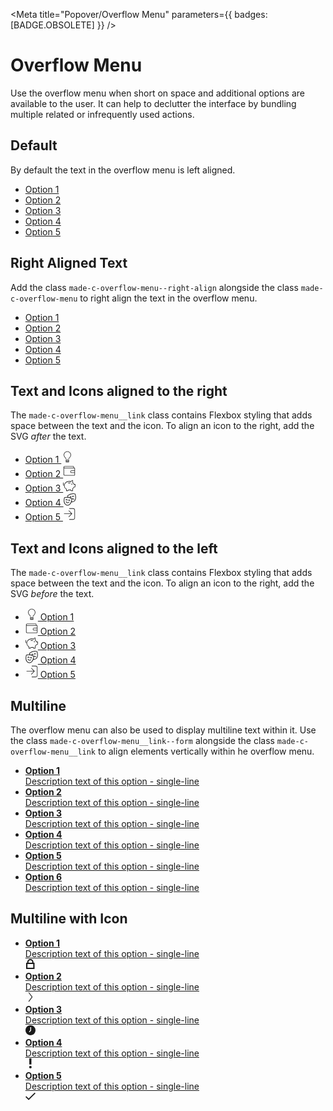 
<Meta
	title="Popover/Overflow Menu"
	parameters={{ badges: [BADGE.OBSOLETE] }}
/>

# Overflow Menu

Use the overflow menu when short on space and additional options are available to the user. It can help to declutter the interface by bundling multiple related or infrequently used actions.

## Default

By default the text in the overflow menu is left aligned.

<Canvas>
	<Story name="Default">
		<ul class="made-c-overflow-menu">
			<li class="made-c-overflow-menu__item">
				<a class="made-c-overflow-menu__link" href="">
					Option 1
				</a>
			</li>
			<li class="made-c-overflow-menu__item">
				<a class="made-c-overflow-menu__link" href="">
					Option 2
				</a>
			</li>
			<li class="made-c-overflow-menu__item">
				<a class="made-c-overflow-menu__link" href="">
					Option 3
				</a>
			</li>
			<li class="made-c-overflow-menu__item">
				<a class="made-c-overflow-menu__link" href="">
					Option 4
				</a>
			</li>
			<li class="made-c-overflow-menu__item">
				<a class="made-c-overflow-menu__link" href="">
					Option 5
				</a>
			</li>
		</ul>
	</Story>
</Canvas>

## Right Aligned Text

Add the class `made-c-overflow-menu--right-align` alongside the class `made-c-overflow-menu` to right align the text in the overflow menu.

<Canvas>
	<Story name="Right Aligned">
		<ul class="made-c-overflow-menu made-c-overflow-menu--right-align">
			<li class="made-c-overflow-menu__item">
				<a
					class="made-c-overflow-menu__link made-c-overflow-menu__link--right-align"
					href=""
				>
					Option 1
				</a>
			</li>
			<li class="made-c-overflow-menu__item">
				<a
					class="made-c-overflow-menu__link made-c-overflow-menu__link--right-align"
					href=""
				>
					Option 2
				</a>
			</li>
			<li class="made-c-overflow-menu__item">
				<a
					class="made-c-overflow-menu__link made-c-overflow-menu__link--right-align"
					href=""
				>
					Option 3
				</a>
			</li>
			<li class="made-c-overflow-menu__item">
				<a
					class="made-c-overflow-menu__link made-c-overflow-menu__link--right-align"
					href=""
				>
					Option 4
				</a>
			</li>
			<li class="made-c-overflow-menu__item">
				<a
					class="made-c-overflow-menu__link made-c-overflow-menu__link--right-align"
					href=""
				>
					Option 5
				</a>
			</li>
		</ul>
	</Story>
</Canvas>

## Text and Icons aligned to the right

The `made-c-overflow-menu__link` class contains Flexbox styling that adds space between the text and the icon.
To align an icon to the right, add the SVG _after_ the text.

<Canvas>
	<Story name="Icons - Right">
		<ul class="made-c-overflow-menu made-u-text--right">
			<li class="made-c-overflow-menu__item">
				<a class="made-c-overflow-menu__link" href="">
					Option 1
					<svg
						width="20"
						height="20"
						viewBox="0 0 24 24"
						class="made-c-overflow-menu__icon"
						xmlns="http://www.w3.org/2000/svg"
					>
						<title>Idea</title>
						<path
							d="M15 18v5H9v-5h6zm-1 3h-4v1h4v-1zm0-2h-4v1h4v-1zM12 2c3.86 0 7 3.18 7 7.088a7.123 7.123 0 0 1-2.428 5.366C15.235 15.623 15 16.207 15 17h-1c0-1.215.483-2.047 1.914-3.298A6.123 6.123 0 0 0 18 9.088C18 5.731 15.309 3 12 3S6 5.731 6 9.088c0 1.773.76 3.455 2.086 4.614C9.517 14.953 10 15.785 10 17H9c0-.793-.235-1.377-1.572-2.546A7.12 7.12 0 0 1 5 9.088C5 5.18 8.14 2 12 2z"
							fill="currentColor"
							fill-rule="evenodd"
						/>
					</svg>
				</a>
			</li>
			<li class="made-c-overflow-menu__item">
				<a class="made-c-overflow-menu__link" href="">
					Option 2
					<svg
						width="20"
						height="20"
						viewBox="0 0 24 24"
						class="made-c-overflow-menu__icon"
						xmlns="http://www.w3.org/2000/svg"
					>
						<title>Wallet</title>
						<path
							d="M22 6h-1V4.5c0-.827-.673-1.5-1.5-1.5H3c-1.103 0-2 .897-2 2v14c0 1.103.897 2 2 2h19c.551 0 1-.448 1-1V7c0-.552-.449-1-1-1zM3 4h16.5a.5.5 0 0 1 .5.5V6H3a1.001 1.001 0 0 1 0-2zm0 16c-.551 0-1-.448-1-1V6.722c.295.172.634.278 1 .278h19v4h-5.5a2.503 2.503 0 0 0-2.5 2.5c0 1.379 1.122 2.5 2.5 2.5H22v4H3zm19-8v3h-5.5c-.827 0-1.5-.673-1.5-1.5s.673-1.5 1.5-1.5H22z"
							fill="currentColor"
							fill-rule="evenodd"
						/>
					</svg>
				</a>
			</li>
			<li class="made-c-overflow-menu__item">
				<a class="made-c-overflow-menu__link" href="">
					Option 3
					<svg
						width="20"
						height="20"
						viewBox="0 0 24 24"
						class="made-c-overflow-menu__icon"
						xmlns="http://www.w3.org/2000/svg"
					>
						<title>Piggybank</title>
						<path
							d="M19 2v4.512c1.137.976 1.99 2.173 2.487 3.488h2.566l-.6 6h-2.177c-.508 1.105-1.288 2.125-2.276 2.978V23h-3.809l-.878-1.755c-1.274.274-2.42.324-3.709.164L9.809 23H6v-3.257c-2.449-1.612-3.915-4.121-3.986-6.792A2.503 2.503 0 0 1 0 10.5V7h1v3.5c0 .669.443 1.23 1.048 1.423C2.526 7.485 6.805 4 12 4c1.081 0 2.146.153 3.173.455A3.504 3.504 0 0 1 18.5 2h.5zm-1 1.052a2.508 2.508 0 0 0-1.964 2.114l-.082.606-.579-.202A10.214 10.214 0 0 0 12 5c-4.962 0-9 3.477-9 7.75 0 2.482 1.407 4.836 3.763 6.294L7 19.19V22h2.191l.843-1.686.361.056c1.446.224 2.653.163 4.07-.185l.388-.096.956 1.911H18v-3.491l.182-.15c1.042-.855 1.838-1.908 2.302-3.047l.127-.312h1.936l.4-4H20.77l-.112-.345c-.436-1.339-1.292-2.557-2.474-3.522L18 6.983zM17 9a1.001 1.001 0 0 1 0 2 1.001 1.001 0 0 1 0-2zm-7-1.715a7.404 7.404 0 0 1 4-.004v1.05a6.38 6.38 0 0 0-3.854-.052L10 8.324z"
							fill="currentColor"
							fill-rule="evenodd"
						/>
					</svg>
				</a>
			</li>
			<li class="made-c-overflow-menu__item">
				<a class="made-c-overflow-menu__link" href="">
					Option 4
					<svg
						width="20"
						height="20"
						viewBox="0 0 24 24"
						class="made-c-overflow-menu__icon"
						xmlns="http://www.w3.org/2000/svg"
					>
						<title>Theatre</title>
						<path
							d="M7.44 3.816A18.723 18.723 0 0 1 22.147.514a.6.6 0 0 1 .468.446l.151.614c.85 3.41 1.908 7.654-.372 11.784a6.578 6.578 0 0 1-7.085 3.31 11.419 11.419 0 0 1-3.6 5.201 6.661 6.661 0 0 1-4.18 1.483c-.363 0-.725-.03-1.083-.09a6.637 6.637 0 0 1-4.526-3.04C-.574 16.22.252 11.924.917 8.473l.117-.604a.6.6 0 0 1 .442-.48 18.625 18.625 0 0 1 6.256-.48c-.15-.639-.27-1.26-.39-1.868L7.2 4.418a.6.6 0 0 1 .24-.602zm7.903 6.864a17.52 17.52 0 0 0-13.2-2.22h.001l-.046.24c-.626 3.245-1.401 7.286.85 10.886a5.397 5.397 0 0 0 8.008 1.347c3.302-2.668 3.888-6.737 4.351-10.013zM4.656 15.281a.6.6 0 0 1 .741.413 2.53 2.53 0 0 0 4.512.758.6.6 0 0 1 .985.686 3.762 3.762 0 0 1-3.68 1.548 3.75 3.75 0 0 1-2.97-2.663.6.6 0 0 1 .412-.742zM21.543 1.628a17.515 17.515 0 0 0-13.07 2.94h.002l.048.24c.141.732.292 1.486.48 2.258.886.142 1.76.347 2.618.614a1.802 1.802 0 0 1 3.559-.523.6.6 0 1 1-1.171.264.6.6 0 0 0-.72-.456.603.603 0 0 0-.457.72c.03.13.014.264-.043.384a18.576 18.576 0 0 1 3.454 1.762V9.83l.134-.036a3.756 3.756 0 0 1 3.758 1.347.599.599 0 1 1-.945.74 2.544 2.544 0 0 0-2.551-.915l-.12.03-.015.101a34.641 34.641 0 0 1-.841 4.417 5.397 5.397 0 0 0 5.68-2.741c2.052-3.713 1.056-7.702.26-10.905zM8.736 13.53a1.806 1.806 0 0 1 2.076-1.478 1.806 1.806 0 0 1 1.49 2.069.602.602 0 0 1-.59.5.609.609 0 0 1-.101 0 .601.601 0 0 1-.492-.693.608.608 0 1 0-1.2-.198.598.598 0 0 1-1.085.253.6.6 0 0 1-.098-.453zm-4.831-.811a1.807 1.807 0 1 1 3.566.588.6.6 0 0 1-.59.5.609.609 0 0 1-.101 0 .601.601 0 0 1-.492-.692.608.608 0 1 0-1.2-.2.601.601 0 0 1-.693.504.598.598 0 0 1-.49-.7zm13.307-7.826a1.802 1.802 0 0 1 2.799 1.084.6.6 0 1 1-1.171.262.601.601 0 0 0-1.097-.19.597.597 0 0 0-.079.454.6.6 0 0 1-1.172.262 1.803 1.803 0 0 1 .72-1.872z"
							fill="currentColor"
							fill-rule="evenodd"
						/>
					</svg>
				</a>
			</li>
			<li class="made-c-overflow-menu__item">
				<a class="made-c-overflow-menu__link" href="">
					Option 5
					<svg
						width="20"
						height="20"
						viewBox="0 0 24 24"
						class="made-c-overflow-menu__icon"
						xmlns="http://www.w3.org/2000/svg"
					>
						<title>Arrow right</title>
						<path
							d="M19.5 1C21.43 1 23 2.57 23 4.5v15c0 1.93-1.57 3.5-3.5 3.5H12v-1h7.5c1.378 0 2.5-1.121 2.5-2.5v-15C22 3.121 20.878 2 19.5 2H12V1zm-8.146 4.126 6.363 6.363-6.363 6.365-.708-.708L15.793 12H2v-1h13.814l-5.168-5.167.708-.707z"
							fill="currentColor"
							fill-rule="evenodd"
						/>
					</svg>
				</a>
			</li>
		</ul>
	</Story>
</Canvas>

## Text and Icons aligned to the left

The `made-c-overflow-menu__link` class contains Flexbox styling that adds space between the text and the icon.
To align an icon to the right, add the SVG _before_ the text.

<Canvas>
	<Story name="Icons - Left">
		<ul class="made-c-overflow-menu made-u-text--right">
			<li class="made-c-overflow-menu__item">
				<a class="made-c-overflow-menu__link" href="">
					<title>Idea</title>
					<svg
						width="20"
						height="20"
						viewBox="0 0 24 24"
						class="made-c-overflow-menu__icon"
						xmlns="http://www.w3.org/2000/svg"
					>
						<path
							d="M15 18v5H9v-5h6zm-1 3h-4v1h4v-1zm0-2h-4v1h4v-1zM12 2c3.86 0 7 3.18 7 7.088a7.123 7.123 0 0 1-2.428 5.366C15.235 15.623 15 16.207 15 17h-1c0-1.215.483-2.047 1.914-3.298A6.123 6.123 0 0 0 18 9.088C18 5.731 15.309 3 12 3S6 5.731 6 9.088c0 1.773.76 3.455 2.086 4.614C9.517 14.953 10 15.785 10 17H9c0-.793-.235-1.377-1.572-2.546A7.12 7.12 0 0 1 5 9.088C5 5.18 8.14 2 12 2z"
							fill="currentColor"
							fill-rule="evenodd"
						/>
					</svg>
					Option 1
				</a>
			</li>
			<li class="made-c-overflow-menu__item">
				<a class="made-c-overflow-menu__link" href="">
					<title>Wallet</title>
					<svg
						width="20"
						height="20"
						viewBox="0 0 24 24"
						class="made-c-overflow-menu__icon"
						xmlns="http://www.w3.org/2000/svg"
					>
						<path
							d="M22 6h-1V4.5c0-.827-.673-1.5-1.5-1.5H3c-1.103 0-2 .897-2 2v14c0 1.103.897 2 2 2h19c.551 0 1-.448 1-1V7c0-.552-.449-1-1-1zM3 4h16.5a.5.5 0 0 1 .5.5V6H3a1.001 1.001 0 0 1 0-2zm0 16c-.551 0-1-.448-1-1V6.722c.295.172.634.278 1 .278h19v4h-5.5a2.503 2.503 0 0 0-2.5 2.5c0 1.379 1.122 2.5 2.5 2.5H22v4H3zm19-8v3h-5.5c-.827 0-1.5-.673-1.5-1.5s.673-1.5 1.5-1.5H22z"
							fill="currentColor"
							fill-rule="evenodd"
						/>
					</svg>
					Option 2
				</a>
			</li>
			<li class="made-c-overflow-menu__item">
				<a class="made-c-overflow-menu__link" href="">
					<title>Piggybank</title>
					<svg
						width="20"
						height="20"
						viewBox="0 0 24 24"
						class="made-c-overflow-menu__icon"
						xmlns="http://www.w3.org/2000/svg"
					>
						<path
							d="M19 2v4.512c1.137.976 1.99 2.173 2.487 3.488h2.566l-.6 6h-2.177c-.508 1.105-1.288 2.125-2.276 2.978V23h-3.809l-.878-1.755c-1.274.274-2.42.324-3.709.164L9.809 23H6v-3.257c-2.449-1.612-3.915-4.121-3.986-6.792A2.503 2.503 0 0 1 0 10.5V7h1v3.5c0 .669.443 1.23 1.048 1.423C2.526 7.485 6.805 4 12 4c1.081 0 2.146.153 3.173.455A3.504 3.504 0 0 1 18.5 2h.5zm-1 1.052a2.508 2.508 0 0 0-1.964 2.114l-.082.606-.579-.202A10.214 10.214 0 0 0 12 5c-4.962 0-9 3.477-9 7.75 0 2.482 1.407 4.836 3.763 6.294L7 19.19V22h2.191l.843-1.686.361.056c1.446.224 2.653.163 4.07-.185l.388-.096.956 1.911H18v-3.491l.182-.15c1.042-.855 1.838-1.908 2.302-3.047l.127-.312h1.936l.4-4H20.77l-.112-.345c-.436-1.339-1.292-2.557-2.474-3.522L18 6.983zM17 9a1.001 1.001 0 0 1 0 2 1.001 1.001 0 0 1 0-2zm-7-1.715a7.404 7.404 0 0 1 4-.004v1.05a6.38 6.38 0 0 0-3.854-.052L10 8.324z"
							fill="currentColor"
							fill-rule="evenodd"
						/>
					</svg>
					Option 3
				</a>
			</li>
			<li class="made-c-overflow-menu__item">
				<a class="made-c-overflow-menu__link" href="">
					<title>Theatre</title>
					<svg
						width="20"
						height="20"
						viewBox="0 0 24 24"
						class="made-c-overflow-menu__icon"
						xmlns="http://www.w3.org/2000/svg"
					>
						<path
							d="M7.44 3.816A18.723 18.723 0 0 1 22.147.514a.6.6 0 0 1 .468.446l.151.614c.85 3.41 1.908 7.654-.372 11.784a6.578 6.578 0 0 1-7.085 3.31 11.419 11.419 0 0 1-3.6 5.201 6.661 6.661 0 0 1-4.18 1.483c-.363 0-.725-.03-1.083-.09a6.637 6.637 0 0 1-4.526-3.04C-.574 16.22.252 11.924.917 8.473l.117-.604a.6.6 0 0 1 .442-.48 18.625 18.625 0 0 1 6.256-.48c-.15-.639-.27-1.26-.39-1.868L7.2 4.418a.6.6 0 0 1 .24-.602zm7.903 6.864a17.52 17.52 0 0 0-13.2-2.22h.001l-.046.24c-.626 3.245-1.401 7.286.85 10.886a5.397 5.397 0 0 0 8.008 1.347c3.302-2.668 3.888-6.737 4.351-10.013zM4.656 15.281a.6.6 0 0 1 .741.413 2.53 2.53 0 0 0 4.512.758.6.6 0 0 1 .985.686 3.762 3.762 0 0 1-3.68 1.548 3.75 3.75 0 0 1-2.97-2.663.6.6 0 0 1 .412-.742zM21.543 1.628a17.515 17.515 0 0 0-13.07 2.94h.002l.048.24c.141.732.292 1.486.48 2.258.886.142 1.76.347 2.618.614a1.802 1.802 0 0 1 3.559-.523.6.6 0 1 1-1.171.264.6.6 0 0 0-.72-.456.603.603 0 0 0-.457.72c.03.13.014.264-.043.384a18.576 18.576 0 0 1 3.454 1.762V9.83l.134-.036a3.756 3.756 0 0 1 3.758 1.347.599.599 0 1 1-.945.74 2.544 2.544 0 0 0-2.551-.915l-.12.03-.015.101a34.641 34.641 0 0 1-.841 4.417 5.397 5.397 0 0 0 5.68-2.741c2.052-3.713 1.056-7.702.26-10.905zM8.736 13.53a1.806 1.806 0 0 1 2.076-1.478 1.806 1.806 0 0 1 1.49 2.069.602.602 0 0 1-.59.5.609.609 0 0 1-.101 0 .601.601 0 0 1-.492-.693.608.608 0 1 0-1.2-.198.598.598 0 0 1-1.085.253.6.6 0 0 1-.098-.453zm-4.831-.811a1.807 1.807 0 1 1 3.566.588.6.6 0 0 1-.59.5.609.609 0 0 1-.101 0 .601.601 0 0 1-.492-.692.608.608 0 1 0-1.2-.2.601.601 0 0 1-.693.504.598.598 0 0 1-.49-.7zm13.307-7.826a1.802 1.802 0 0 1 2.799 1.084.6.6 0 1 1-1.171.262.601.601 0 0 0-1.097-.19.597.597 0 0 0-.079.454.6.6 0 0 1-1.172.262 1.803 1.803 0 0 1 .72-1.872z"
							fill="currentColor"
							fill-rule="evenodd"
						/>
					</svg>
					Option 4
				</a>
			</li>
			<li class="made-c-overflow-menu__item">
				<a class="made-c-overflow-menu__link" href="">
					<svg
						width="20"
						height="20"
						viewBox="0 0 24 24"
						viewBox="0 0 24 24"
						class="made-c-overflow-menu__icon"
						xmlns="http://www.w3.org/2000/svg"
					>
						<title>Arrow right</title>
						<path
							d="M19.5 1C21.43 1 23 2.57 23 4.5v15c0 1.93-1.57 3.5-3.5 3.5H12v-1h7.5c1.378 0 2.5-1.121 2.5-2.5v-15C22 3.121 20.878 2 19.5 2H12V1zm-8.146 4.126 6.363 6.363-6.363 6.365-.708-.708L15.793 12H2v-1h13.814l-5.168-5.167.708-.707z"
							fill="currentColor"
							fill-rule="evenodd"
						/>
					</svg>
					Option 5
				</a>
			</li>
		</ul>
	</Story>
</Canvas>

## Multiline

The overflow menu can also be used to display multiline text within it. Use the class `made-c-overflow-menu__link--form` alongside the class `made-c-overflow-menu__link` to align elements vertically within he overflow menu.

<Canvas>
	<Story name="Multiline">
		<ul class="made-c-overflow-menu made-u-width-100">
			<li class="made-c-overflow-menu__item">
				<a
					class="made-c-overflow-menu__link made-c-overflow-menu__link--form"
					href=""
				>
					<div class="made-u-margin-bottom-2-x">
						<strong>Option 1</strong>
					</div>
					<div>Description text of this option - single-line</div>
				</a>
			</li>
			<li class="made-c-overflow-menu__item">
				<a
					class="made-c-overflow-menu__link made-c-overflow-menu__link--form"
					href=""
				>
					<div class="made-u-margin-bottom-2-x">
						<strong>Option 2</strong>
					</div>
					<div>Description text of this option - single-line</div>
				</a>
			</li>
			<li class="made-c-overflow-menu__item">
				<a
					class="made-c-overflow-menu__link made-c-overflow-menu__link--form"
					href=""
				>
					<div class="made-u-margin-bottom-2-x">
						<strong>Option 3</strong>
					</div>
					<div>Description text of this option - single-line</div>
				</a>
			</li>
			<li class="made-c-overflow-menu__item">
				<a
					class="made-c-overflow-menu__link made-c-overflow-menu__link--form"
					href=""
				>
					<div class="made-u-margin-bottom-2-x">
						<strong>Option 4</strong>
					</div>
					<div>Description text of this option - single-line</div>
				</a>
			</li>
			<li class="made-c-overflow-menu__item">
				<a
					class="made-c-overflow-menu__link made-c-overflow-menu__link--form"
					href=""
				>
					<div class="made-u-margin-bottom-2-x">
						<strong>Option 5</strong>
					</div>
					<div>Description text of this option - single-line</div>
				</a>
			</li>
			<li class="made-c-overflow-menu__item">
				<a
					class="made-c-overflow-menu__link made-c-overflow-menu__link--form"
					href=""
				>
					<div class="made-u-margin-bottom-2-x">
						<strong>Option 6</strong>
					</div>
					<div>Description text of this option - single-line</div>
				</a>
			</li>
		</ul>
	</Story>
</Canvas>

## Multiline with Icon

<Canvas>
	<Story name="Multiline with Icon">
		<ul class="made-c-overflow-menu made-u-width-100">
			<li class="made-c-overflow-menu__item">
				<a
					class="made-c-overflow-menu__link"
					href=""
				>
					<div>
						<div class="made-u-margin-bottom-2-x">
							<strong>Option 1</strong>
						</div>
						<div>Description text of this option - single-line</div>
					</div>
					<svg
						width="16"
						height="16"
						viewBox="0 0 21 24"
						class="made-u-margin-left-3-x"
						xmlns="http://www.w3.org/2000/svg"
					>
						<title>padlock - locked</title>
						<path
							d="M10.105 0a7.579 7.579 0 017.58 7.579l-.001 1.263h2.527V24H0V8.842h2.526V7.579A7.579 7.579 0 0110.106 0zm6.948 12H3.158v8.842h13.895V12zm-6.948-8.842a4.421 4.421 0 00-4.42 4.42v1.264h8.841V7.58a4.421 4.421 0 00-4.42-4.421z"
							fill="currentColor"
							fill-rule="evenodd"
						/>
					</svg>
				</a>
			</li>
			<li class="made-c-overflow-menu__item">
				<a
					class="made-c-overflow-menu__link"
					href=""
				>
					<div>
						<div class="made-u-margin-bottom-2-x">
							<strong>Option 2</strong>
						</div>
						<div>Description text of this option - single-line</div>
					</div>
					<svg
						width="16"
						height="16"
						viewBox="0 0 12 25"
						class="made-u-margin-left-3-x"
						xmlns="http://www.w3.org/2000/svg"
					>
						<title>arrowhead-forward</title>
						<path
							d="M11.212 12.212l-9-12L.788 1.281l8.198 10.931L.788 23.144l1.424 1.068z"
							fill="currentColor"
							fill-rule="evenodd"
						/>
					</svg>
				</a>
			</li>
			<li class="made-c-overflow-menu__item">
				<a
					class="made-c-overflow-menu__link"
					href=""
				>
					<div>
						<div class="made-u-margin-bottom-2-x">
							<strong>Option 3</strong>
						</div>
						<div>Description text of this option - single-line</div>
					</div>
					<svg
						width="16"
						height="16"
						viewBox="0 0 24 24"
						class="made-u-margin-left-3-x"
						xmlns="http://www.w3.org/2000/svg"
					>
						<title>clock - solid fill</title>
						<path
							d="M12 0C5.373 0 0 5.373 0 12s5.373 12 12 12 12-5.373 12-12A12 12 0 0012 0zm1.5 12.379c.002.32-.107.628-.302.856L9.78 16.92l-1.61-1.556 3.248-3.48V4.448H13.5v7.93z"
							fill="currentColor"
							fill-rule="evenodd"
						/>
					</svg>
				</a>
			</li>
			<li class="made-c-overflow-menu__item">
				<a
					class="made-c-overflow-menu__link"
					href=""
				>
					<div>
						<div class="made-u-margin-bottom-2-x">
							<strong>Option 4</strong>
						</div>
						<div>Description text of this option - single-line</div>
					</div>
					<svg
						width="16"
						height="16"
						viewBox="0 0 6 22"
						class="made-u-margin-left-3-x"
						xmlns="http://www.w3.org/2000/svg"
					>
						<title>exclamation mark - solid fill</title>
						<path
							d="M5 13.43H.38V0H5v13.43zM2.79 22a2.79 2.79 0 112.79-2.79A2.8 2.8 0 012.79 22z"
							fill="currentColor"
							fill-rule="evenodd"
						/>
					</svg>
				</a>
			</li>
			<li class="made-c-overflow-menu__item">
				<a
					class="made-c-overflow-menu__link"
					href=""
				>
					<div>
						<div class="made-u-margin-bottom-2-x">
							<strong>Option 5</strong>
						</div>
						<div>Description text of this option - single-line</div>
					</div>
					<svg
						width="16"
						height="16"
						viewBox="0 0 24 19"
						class="made-u-margin-left-3-x"
						xmlns="http://www.w3.org/2000/svg"
					>
						<title>checkmark</title>
						<path
							d="M7.627 14.435l-5.69-5.69L0 10.67l7.627 7.627L24 1.924 22.076 0z"
							fill="currentColor"
							fill-rule="evenodd"
						/>
					</svg>
				</a>
			</li>
		</ul>
	</Story>
</Canvas>
